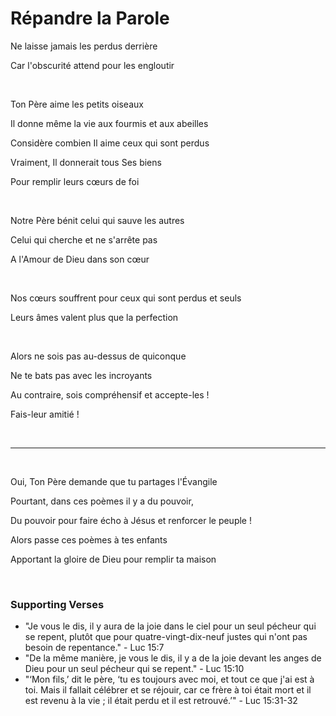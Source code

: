 # Répandre la Parole

Ne laisse jamais les perdus derrière

Car l'obscurité attend pour les engloutir

<br />

Ton Père aime les petits oiseaux

Il donne même la vie aux fourmis et aux abeilles

Considère combien Il aime ceux qui sont perdus

Vraiment, Il donnerait tous Ses biens

Pour remplir leurs cœurs de foi

<p></p>

<br />

Notre Père bénit celui qui sauve les autres

Celui qui cherche et ne s'arrête pas

A l'Amour de Dieu dans son cœur

<p></p>

<br />

Nos cœurs souffrent pour ceux qui sont perdus et seuls

Leurs âmes valent plus que la perfection

<br />

Alors ne sois pas au-dessus de quiconque

Ne te bats pas avec les incroyants

Au contraire, sois compréhensif et accepte-les !

Fais-leur amitié !

<br />

---

<br />

Oui, Ton Père demande que tu partages l'Évangile

Pourtant, dans ces poèmes il y a du pouvoir,

Du pouvoir pour faire écho à Jésus et renforcer le peuple !

Alors passe ces poèmes à tes enfants

Apportant la gloire de Dieu pour remplir ta maison

<p></p>

<br />

### Supporting Verses

- "Je vous le dis, il y aura de la joie dans le ciel pour un seul pécheur qui se repent, plutôt que pour quatre-vingt-dix-neuf justes qui n'ont pas besoin de repentance." - Luc 15:7
- "De la même manière, je vous le dis, il y a de la joie devant les anges de Dieu pour un seul pécheur qui se repent." - Luc 15:10
- "‘Mon fils,’ dit le père, ‘tu es toujours avec moi, et tout ce que j'ai est à toi. Mais il fallait célébrer et se réjouir, car ce frère à toi était mort et il est revenu à la vie ; il était perdu et il est retrouvé.’" - Luc 15:31-32